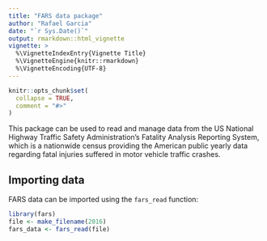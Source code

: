 ```yaml
---
title: "FARS data package"
author: "Rafael Garcia"
date: "`r Sys.Date()`"
output: rmarkdown::html_vignette
vignette: >
  %\VignetteIndexEntry{Vignette Title}
  %\VignetteEngine{knitr::rmarkdown}
  %\VignetteEncoding{UTF-8}
---
```


```r
knitr::opts_chunk$set(
  collapse = TRUE,
  comment = "#>"
)
```

This package can be used to read and manage data from the US National Highway Traffic Safety Administration's Fatality Analysis Reporting System, which is a nationwide census providing the American public yearly data regarding fatal injuries suffered in motor vehicle traffic crashes.

## Importing data

FARS data can be imported using the `fars_read` function:

```r
library(fars)
file <- make_filename(2016)
fars_data <- fars_read(file)
```
